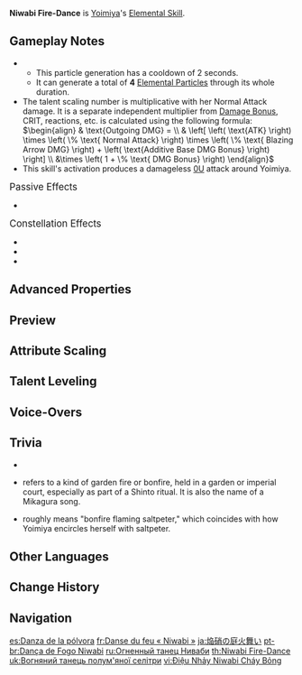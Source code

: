 {{Talent Infobox
|image         = Talent Niwabi Fire-Dance.png
|character     = Yoimiya
|type          = Elemental Skill
|info          = Yoimiya waves a sparkler and causes a ring of saltpeter to surround her.<br><br>'''Niwabi Enshou'''<br>During this time, arrows fired by Yoimiya's Normal Attack will be Blazing Arrows, and their DMG will be increased and [[Conversion|converted]] to {{Color|Pyro DMG}}.<br>During this time, Normal Attack: [[Firework Flare-Up]] will not generate Kindling Arrows at Charge Level 2.<br><br>This effect will deactivate when Yoimiya leaves the field.
|CD            = 18s
|duration      = 10s
|attr1         = Blazing Arrow DMG
|value1        = 137.9%–170.6% Normal Attack DMG
|utility1      = Conversion
|utility2      = Requires Staying on Field
|utility3      = Base DMG Multiplier
|utility4      = Normal Attack DMG Increase
}}
{{Description|"Niwabi" is a form of incense firework created by Yoimiya herself. Its ability to be lit without any prior training or preperation has made it a real hit. After many fire-related incidents, the [[Tenryou Commission]] ordered the use of "Niwabi" banned, but small bright sparks can often still be seen springing up at night. If seen from above, they look almost like little twinkling stars.}}
'''Niwabi Fire-Dance''' is [[Yoimiya]]'s [[Elemental Skill]].

==Gameplay Notes==
* {{Talent Note|particles|a converted attack|1}}
** This particle generation has a cooldown of 2 seconds.
** It can generate a total of '''4''' [[Elemental Particle]]s through its whole duration.
* The talent scaling number is multiplicative with her Normal Attack damage. It is a separate independent multiplier from [[Damage Bonus]], CRIT, reactions, etc. is calculated using the following formula:<br><math>\begin{align} & \text{Outgoing DMG} = \\ & \left[ \left( \text{ATK} \right) \times \left( \% \text{ Normal Attack}   \right) \times \left( \% \text{ Blazing Arrow DMG}   \right) + \left( \text{Additive Base DMG Bonus} \right) \right] \\ &\times \left( 1 + \% \text{ DMG Bonus}  \right) \end{align}</math>
* This skill's activation produces a damageless [[0U]] {{Pyro}} attack around Yoimiya.

;<big>Passive Effects</big>
* {{Talent Note|character=Yoimiya|talent=Niwabi Fire-Dance|ascension|1|Tricks of the Trouble-Maker}}

;<big>Constellation Effects</big>
*{{Talent Note|constellation|3|Trickster's Flare}}
*{{Talent Note|constellation|4|Pyrotechnic Professional}}
*{{Talent Note|constellation|6|Naganohara Meteor Swarm}}

==Advanced Properties==
{{Advanced Properties
|title   = Activation Damagless Hit
|gu      = 0U
|icdtag  = none
|poise   = 60
|impulse = 3

|title2   = Converted Normal Attack 1-Hit A
|gu2      = 1U
|icdtag2  = Normal Attack
|icdtype2 = 2.5s/3 Hits
|poise2   = 8.1515
|impulse2 = 2

|title3   = Converted Normal Attack 1-Hit B
|gu3      = 1U
|icdtag3  = Normal Attack
|icdtype3 = 2.5s/3 Hits
|poise3   = 8.1515
|impulse3 = 2

|title4   = Converted Normal Attack 2-Hit
|gu4      = 1U
|icdtag4  = Normal Attack
|icdtype4 = 2.5s/3 Hits
|poise4   = 15.651
|impulse4 = 2

|title5   = Converted Normal Attack 3-Hit
|gu5      = 1U
|icdtag5  = Normal Attack
|icdtype5 = 2.5s/3 Hits
|poise5   = 19.98
|impulse5 = 2

|title6   = Converted Normal Attack 4-Hit A
|gu6      = 1U
|icdtag6  = Normal Attack
|icdtype6 = 2.5s/3 Hits
|poise6   = 10.656
|impulse6 = 2

|title7   = Converted Normal Attack 4-Hit B
|gu7      = 1U
|icdtag7  = Normal Attack
|icdtype7 = 2.5s/3 Hits
|poise7   = 10.656
|impulse7 = 2

|title8   = Converted Normal Attack 5-Hit
|gu8      = 1U
|icdtag8  = Normal Attack
|icdtype8 = 2.5s/3 Hits
|poise8   = 23.8428
|impulse8 = 2
}}

==Preview==
{{Preview
|file1=Niwabi Fire-Dance Press Preview
|caption1=Activate

|file2=Niwabi Fire-Dance Normal Preview
|caption2=Normal Attack In Niwabi Enshou State

|file3=Niwabi Fire-Dance Charged Preview
|caption3=Charged Attack In Niwabi Enshou State
}}

==Attribute Scaling==
{{Talent Scaling
|talentType=Elemental Skill
|levels=13
|order=blazingarrowdmg,duration,cd
|titles=Blazing Arrow DMG (% Normal Attack DMG),Duration,CD
|blazingarrowdmg_1=137.91
|blazingarrowdmg_2=140.18
|blazingarrowdmg_3=142.45
|blazingarrowdmg_4=145.40
|blazingarrowdmg_5=147.67
|blazingarrowdmg_6=149.94
|blazingarrowdmg_7=152.89
|blazingarrowdmg_8=155.84
|blazingarrowdmg_9=158.79
|blazingarrowdmg_10=161.74
|blazingarrowdmg_11=164.69
|blazingarrowdmg_12=167.65
|blazingarrowdmg_13=170.60
|duration=10s
|cd=18s
}}

==Talent Leveling==
{{Talent Upgrade|Yoimiya}}

==Voice-Overs==
{{Talent VO}}

==Trivia==
* {{Talent Note|clap}}
* {{Lang|Niwabi|ja=庭火}} refers to a kind of garden fire or bonfire, held in a garden or imperial court, especially as part of a Shinto ritual. It is also the name of a Mikagura{{Lang|ja=御神楽}} song.
* {{Lang|Niwabi Enshou|ja=庭火の焰硝|ja_rm=Niwabi no Enshou|zh=庭火焰硝|zh_rm=Tínghuǒ Yànxiāo}} roughly means "bonfire flaming saltpeter," which coincides with how Yoimiya encircles herself with saltpeter.

==Other Languages==
{{Other Languages
|en      = Niwabi Fire-Dance
|zhs     = 焰硝庭火舞
|zhs_rm  = Yàn Xiāo Tíng Huǒ Wǔ
|zht     = 焰硝庭火舞
|zht_rm  = Yàn Xiāo Tíng Huǒ Wǔ
|zh_tl   = Fire Dance of the Court of Flaming Saltpeter
|ja      = 焔硝の庭火舞い
|ja_rm   = Enshou no Niwabi Mai
|ja_tl   = Bonfire of Flaming Saltpeter Dance
|ko      = 염초 정화(庭火)의 춤
|ko_rm   = Yeomcho Jeonghwa-ui Chum
|ko_tl   = Niter Ritual Bonfire Dance
|es      = Danza de la pólvora
|es_tl   = Dance of Gunpowder
|fr      = Danse du feu «&nbsp;Niwabi&nbsp;»
|fr_tl   = Fire Dance "Niwabi"
|ru      = Огненный танец Ниваби
|ru_tl   = Niwabi Fire-Dance
|th      = Niwabi Fire-Dance
|vi      = Điệu Nhảy Niwabi Cháy Bỏng
|vi_tl   = Burning Niwabi Dance
|de      = Niwabi-Feuertanz
|de_tl   = Niwabi Fire-Dance
|id      = Niwabi Fire-Dance
|pt      = Dança de Fogo Niwabi
|pt_tl   = Fire Dance Niwabi
|tr      = Niwabi Ateş Dansı
|tr_tl   = Niwabi Fire-Dance
|it      = Danza del fuoco Niwabi
|it_tl   = Dance of the Fire Niwabi
}}

==Change History==
{{Change History|2.0}}
<!--
==References==
{{Reflist}}-->

==Navigation==
{{Talent Navbox|Yoimiya}}

[[es:Danza de la pólvora]]
[[fr:Danse du feu « Niwabi »]]
[[ja:焔硝の庭火舞い]]
[[pt-br:Dança de Fogo Niwabi]]
[[ru:Огненный танец Ниваби]]
[[th:Niwabi Fire-Dance]]
[[uk:Вогняний танець полум'яної селітри]]
[[vi:Điệu Nhảy Niwabi Cháy Bỏng]]